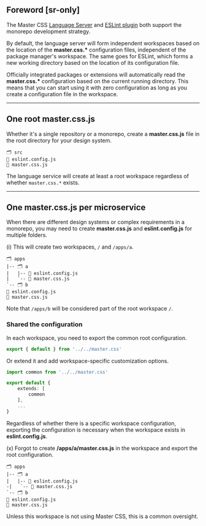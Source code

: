 ## Foreword [sr-only]
The Master CSS [Language Server](/reference/language-server) and [ESLint plugin](/reference/eslint) both support the monorepo development strategy.

By default, the language server will form independent workspaces based on the location of the __master.css.*__ configuration files, independent of the package manager's workspace. The same goes for ESLint, which forms a new working directory based on the location of its configuration file.

Officially integrated packages or extensions will automatically read the __master.css.*__ configuration based on the current running directory. This means that you can start using it with zero configuration as long as you create a configuration file in the workspace.

---

## One root master.css.js
Whether it's a single repository or a monorepo, create a __master.css.js__ file in the root directory for your design system.
```treeview
🗂️ src
📄 eslint.config.js
📄 master.css.js
```
The language service will create at least a root workspace regardless of whether `master.css.*` exists.

---

## One master.css.js per microservice
When there are different design systems or complex requirements in a monorepo, you may need to create __master.css.js__ and __eslint.config.js__ for multiple folders.

(i) This will create two workspaces, `/` and `/apps/a`.
```treeview
🗂️ apps
|-- 🗂️ a
|   |-- 📄 eslint.config.js
|   `-- 📄 master.css.js
`-- 🗂️ b
📄 eslint.config.js
📄 master.css.js
```
Note that `/apps/b` will be considered part of the root workspace `/`.

### Shared the configuration
In each workspace, you need to export the common root configuration.
```ts name=apps/a/master.css.js
export { default } from '../../master.css'
```
Or extend it and add workspace-specific customization options.
```ts name=apps/a/master.css.js
import common from '../../master.css'

export default {
    extends: [
        common
    ],
    ...
}
```
Regardless of whether there is a specific workspace configuration, exporting the configuration is necessary when the workspace exists in __eslint.config.js__.

(x) Forgot to create __/apps/a/master.css.js__ in the workspace and export the root configuration.
```treeview
🗂️ apps
|-- 🗂️ a
|   |-- 📄 eslint.config.js
-|   `-- 📄 master.css.js
`-- 🗂️ b
📄 eslint.config.js
📄 master.css.js
```
Unless this workspace is not using Master CSS, this is a common oversight.